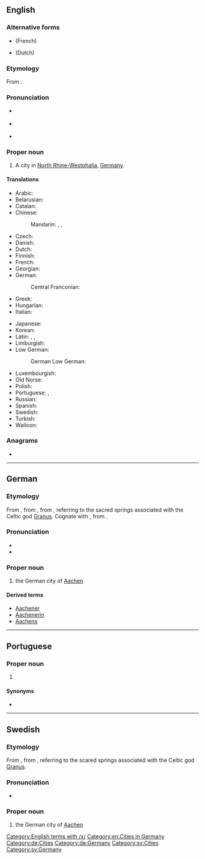 ==English==
{{wikipedia}}

===Alternative forms===
* {{l|en|Aix-la-Chapelle}} (French)
* {{l|en|Aken}} (Dutch)

===Etymology===
From {{der|en|de|Aachen}}.

===Pronunciation===
* {{a|RP}} {{IPA|/ˈɑːkən/|lang=en}}
* {{a|US}} {{IPA|/ˈɑkən/|/ˈɑxən/|lang=en}}
* {{hyphenation|Aa|chen|lang=en}}

===Proper noun===
{{en-proper noun}}

# A city in [[North Rhine-Westphalia]], [[Germany]].

====Translations====
{{trans-top|city in North Rhine-Westphalia}}
* Arabic: {{t|ar|آخِن|m}}
* Belarusian: {{t|be|А́хен|m|sc=Cyrl}}
* Catalan: {{t+|ca|Aquisgrà}}
* Chinese:
*: Mandarin: {{t+|cmn|阿亨|tr=Āhēng|sc=Hani}}, {{t+|cmn|亞琛|sc=Hani}}, {{t+|cmn|亚琛|tr=Yàchēn|sc=Hani}}
* Czech: {{t+|cs|Cáchy|p}}
* Danish: {{t|da|Aachen}}
* Dutch: {{t+|nl|Aken}}
* Finnish: {{t+|fi|Aachen}}
* French: {{t+|fr|Aix-la-Chapelle}}
* Georgian: {{t|ka|აახენი|sc=Geor}}
* German: {{t+|de|Aachen|n}}
*: Central Franconian: {{t|gmw-cfr|Oche|alt=Óche}}
* Greek: {{t+|el|Άαχεν|sc=Grek}}
* Hungarian: {{t+|hu|Aachen}}
* Italian: {{t+|it|Aquisgrana}}
{{trans-mid}}
* Japanese: {{t|ja|アーヘン|tr=Āhen|sc=Jpan}}
* Korean: {{t-needed|ko}}
* Latin: {{t|la|Aquae|p}}, {{t|la|Aquisgranum|n}}, {{t|la|Urbs Aquensis|alt=Urbs Ăquḗnsis|f}}
* Limburgish: {{t|li|Aoke}}
* Low German:
*: German Low German: {{t|nds-de|Aken}}
* Luxembourgish: {{t|lb|Oochen}}
* Old Norse: {{t|non|Takn|m}}
* Polish: {{t+|pl|Akwizgran}}
* Portuguese: {{t|pt|Aquisgrano|f}}, {{t+|pt|Aachen|f}}
* Russian: {{t+|ru|А́ахен|m}}
* Spanish: {{t+|es|Aquisgrán}}
* Swedish: {{t+|sv|Aachen}}
* Turkish: {{t|tr|Aachen}}
* Walloon: {{t+|wa|Åxhe}}
{{trans-bottom}}

===Anagrams===
* {{anagrams|en|Achean}}

[[Category:English terms with /x/]]
[[Category:en:Cities in Germany]]

----

==German==
{{wikipedia|lang=de}}

===Etymology===
From {{inh|de|gmh|Ache}}, from {{inh|de|goh|Ahha}}, from {{der|de|la|aquae||waters, i.e. sources}}, referring to the sacred springs associated with the Celtic god [[Granus]]. Cognate with {{cog|goh|aha||water}}, from {{cog|gem-pro|*ahwō}}.

===Pronunciation===
* {{IPA|/ˈaːχən/|/ˈaːχn̩/|lang=de}}
* {{audio|De-Aachen.ogg|Audio|lang=de}}

===Proper noun===
{{de-proper noun|n|Aachens}}

# the German city of [[#English|Aachen]]

====Derived terms====
* [[Aachener]]
* [[Aachenerin]]
* [[Aachens]]

[[Category:de:Cities]]
[[Category:de:Germany]]

----

==Portuguese==

===Proper noun===
{{pt-proper noun|f}}

# {{place|pt|city|s/North Rhine-Westphalia|c/Germany|t1=Aachen}}

====Synonyms====
* {{l|pt|Aquisgrano}}

----

==Swedish==

===Etymology===
From {{der|sv|de|Aachen}}, from {{der|sv|la|aquae||waters, i.e. sources}}, referring to the scared springs associated with the Celtic god [[Granus]].
{{wikipedia|lang=sv}}

===Pronunciation===
* {{IPA|/ɑːkeːn/|lang=sv}}

===Proper noun===
{{sv-proper noun|n}}

# the German city of [[#English|Aachen]]

[[Category:sv:Cities]]
[[Category:sv:Germany]]